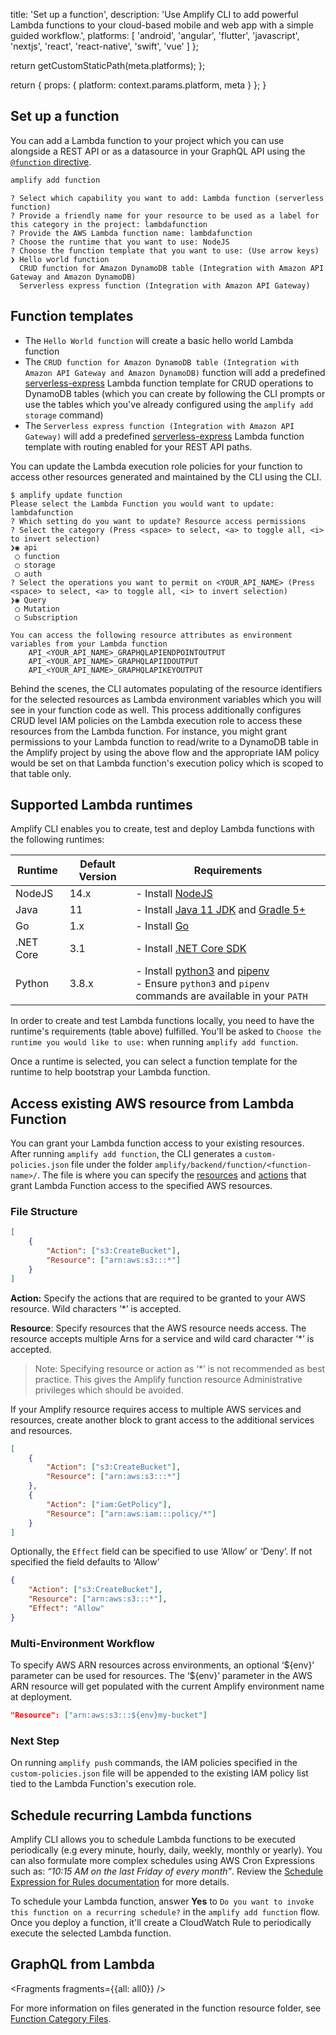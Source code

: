                   
  title: 'Set up a function',
  description: 'Use Amplify CLI to add powerful Lambda functions to your cloud-based mobile and web app with a simple guided workflow.',
  platforms: [
                'android',
                'angular',
                'flutter',
                'javascript',
                'nextjs',
                'react',
                'react-native',
                'swift',
                'vue'
              ]
};

  return getCustomStaticPath(meta.platforms);
};

  return {
    props: {
      platform: context.params.platform,
      meta
    }
  };
}

## Set up a function

You can add a Lambda function to your project which you can use alongside a REST API or as a datasource in your GraphQL API using the [`@function` directive](/cli/graphql/custom-business-logic#lambda-function-resolver).

```bash
amplify add function
```

```console
? Select which capability you want to add: Lambda function (serverless function)
? Provide a friendly name for your resource to be used as a label for this category in the project: lambdafunction
? Provide the AWS Lambda function name: lambdafunction
? Choose the runtime that you want to use: NodeJS
? Choose the function template that you want to use: (Use arrow keys)
❯ Hello world function
  CRUD function for Amazon DynamoDB table (Integration with Amazon API Gateway and Amazon DynamoDB)
  Serverless express function (Integration with Amazon API Gateway)
```

## Function templates

- The `Hello World function` will create a basic hello world Lambda function
- The `CRUD function for Amazon DynamoDB table (Integration with Amazon API Gateway and Amazon DynamoDB)` function will add a predefined [serverless-express](https://github.com/awslabs/aws-serverless-express) Lambda function template for CRUD operations to DynamoDB tables (which you can create by following the CLI prompts or use the tables which you've already configured using the `amplify add storage` command)
- The `Serverless express function (Integration with Amazon API Gateway)` will add a predefined [serverless-express](https://github.com/awslabs/aws-serverless-express) Lambda function template with routing enabled for your REST API paths.

You can update the Lambda execution role policies for your function to access other resources generated and maintained by the CLI using the CLI.

```console
$ amplify update function
Please select the Lambda Function you would want to update: lambdafunction
? Which setting do you want to update? Resource access permissions
? Select the category (Press <space> to select, <a> to toggle all, <i> to invert selection)
❯◉ api
 ◯ function
 ◯ storage
 ◯ auth
? Select the operations you want to permit on <YOUR_API_NAME> (Press <space> to select, <a> to toggle all, <i> to invert selection)
❯◉ Query
 ◯ Mutation
 ◯ Subscription

You can access the following resource attributes as environment variables from your Lambda function
	API_<YOUR_API_NAME>_GRAPHQLAPIENDPOINTOUTPUT
	API_<YOUR_API_NAME>_GRAPHQLAPIIDOUTPUT
	API_<YOUR_API_NAME>_GRAPHQLAPIKEYOUTPUT
```

Behind the scenes, the CLI automates populating of the resource identifiers for the selected resources as Lambda environment variables which you will see in your function code as well. This process additionally configures CRUD level IAM policies on the Lambda execution role to access these resources from the Lambda function. For instance, you might grant permissions to your Lambda function to read/write to a DynamoDB table in the Amplify project by using the above flow and the appropriate IAM policy would be set on that Lambda function's execution policy which is scoped to that table only.

## Supported Lambda runtimes

Amplify CLI enables you to create, test and deploy Lambda functions with the following runtimes:

|Runtime|Default Version|Requirements|
|-------|-----------------|------------|
|NodeJS |14.x|- Install [NodeJS](https://nodejs.org/en/)|
|Java   |11|- Install [Java 11 JDK](https://docs.aws.amazon.com/corretto/latest/corretto-11-ug/downloads-list.html) and [Gradle 5+](https://docs.gradle.org/current/userguide/installation.html)|
|Go     |1.x|- Install [Go](https://golang.org/doc/install)|
|.NET Core|3.1|- Install [.NET Core SDK](https://docs.microsoft.com/en-us/dotnet/core/install/sdk)|
|Python |3.8.x|- Install [python3](https://www.python.org/downloads/) and [pipenv](https://pypi.org/project/pipenv/) <br/> - Ensure `python3` and `pipenv` commands are available in your `PATH`|


In order to create and test Lambda functions locally, you need to have the runtime's requirements (table above) fulfilled. You'll be asked to `Choose the runtime you would like to use:` when running `amplify add function`.

Once a runtime is selected, you can select a function template for the runtime to help bootstrap your Lambda function.

## Access existing AWS resource from Lambda Function

You can grant your Lambda function  access to your existing resources. After running `amplify add function`, the CLI generates a `custom-policies.json` file under the folder `amplify/backend/function/<function-name>/`. The file is where you can specify the [resources](https://docs.aws.amazon.com/IAM/latest/UserGuide/reference_policies_elements_resource.html) and [actions](https://docs.aws.amazon.com/IAM/latest/UserGuide/reference_policies_elements_action.html) that grant Lambda Function access to the specified AWS resources.


### File Structure

```json
[
    {
        "Action": ["s3:CreateBucket"],
        "Resource": ["arn:aws:s3:::*"]
    }
]
```

**Action:** Specify the actions that are required to be granted to your AWS resource. Wild characters ‘*’ is accepted. 

**Resource**: Specify resources that the AWS resource needs access. The resource accepts multiple Arns for a service and wild card character ‘*’ is accepted.


> Note: Specifying resource or action as ‘*’ is not recommended as best practice. This gives the Amplify function resource Administrative privileges which should be avoided.


If your Amplify resource requires access to multiple AWS services and resources, create another block to grant access to the additional services and resources. 

```json
[
    {
        "Action": ["s3:CreateBucket"],
        "Resource": ["arn:aws:s3:::*"]
    },
    {
        "Action": ["iam:GetPolicy"],
        "Resource": ["arn:aws:iam:::policy/*"]
    }
]
```


Optionally, the `Effect` field can be specified to use ‘Allow’ or ‘Deny’. If not specified the field defaults to ‘Allow’

```json
{
    "Action": ["s3:CreateBucket"],
    "Resource": ["arn:aws:s3:::*"],
    "Effect": "Allow"
}
```

### Multi-Environment Workflow

To specify AWS ARN resources across environments, an optional ‘\${env}’ parameter can be used for resources. The ‘\${env}’ parameter in the AWS ARN resource will get populated with the current Amplify environment name at deployment.

``` json
"Resource": ["arn:aws:s3:::${env}my-bucket"]
```

### Next Step

On running `amplify push` commands, the IAM policies specified in the `custom-policies.json` file will be appended to the existing IAM policy list tied to the Lambda Function's execution role.

## Schedule recurring Lambda functions

Amplify CLI allows you to schedule Lambda functions to be executed periodically (e.g every minute, hourly, daily, weekly, monthly or yearly). You can also formulate more complex schedules using AWS Cron Expressions such as: *“10:15 AM on the last Friday of every month”*. Review the [Schedule Expression for Rules documentation](https://docs.aws.amazon.com/AmazonCloudWatch/latest/events/ScheduledEvents.html#CronExpressions) for more details.

To schedule your Lambda function, answer **Yes** to `Do you want to invoke this function on a recurring schedule?` in the `amplify add function` flow. Once you deploy a function, it'll create a CloudWatch Rule to periodically execute the selected Lambda function.

## GraphQL from Lambda


<Fragments fragments={{all: all0}} />

For more information on files generated in the function resource folder, see [Function Category Files](/cli/reference/files#function-category-files).
